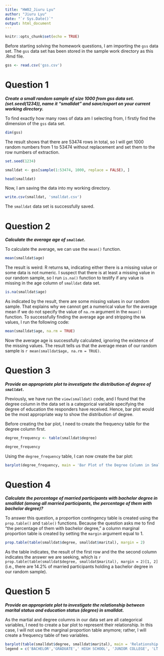 ```yaml
---
title: "HW02_Jiuru Lyu"
author: "Jiuru Lyu"
date: "`r Sys.Date()`"
output: html_document
---
```


```r
knitr::opts_chunk$set(echo = TRUE)
```

Before starting solving the homework questions, I am importing the `gss` data set. The `gss` data set has been stored in the sample work directory as this .Rmd file.

```r
gss <- read.csv('gss.csv')
```

# Question 1

***Create a small random sample of size 1000 from gss data set. (set.seed(1234)), name it "smalldat" and save/export on your current working directory.***

To find exactly how many rows of data am I selecting from, I firstly find the dimension of the `gss` data set.

```r
dim(gss)
```

The result shows that there are 53474 rows in total, so I will get 1000 random numbers from 1 to 53474 without replacement and set them to the row numbers of extraction.

```r
set.seed(1234)

smalldat <- gss[sample(1:53474, 1000, replace = FALSE), ]

head(smalldat)
```

Now, I am saving the data into my working directory.

```r
write.csv(smalldat, 'smalldat.csv')
```

The `smalldat` data set is successfully saved.

# Question 2

***Calculate the average age of `smalldat`.***

To calculate the average, we can use the `mean()` function.

```r
mean(smalldat$age)
```

The result is weird: R returns `NA`, indicating either there is a missing value or some data is not numeric. I suspect that there is at least a missing value in our random sample, so I run `is.na()` function to testify if any value is missing in the age column of `smalldat` data set.

```r
is.na(smalldat$age)
```

As indicated by the result, there are some missing values in our random sample. That explains why we cannot get a numerical value for the average mean if we do not specify the value of `na.rm` argument in the `mean()` function. To successfully finding the average age and stripping the `NA` values, I run the following code:

```r
mean(smalldat$age, na.rm = TRUE)
```

Now the average age is successfully calculated, ignoring the existence of the missing values. The result tells us that the average mean of our random sample is `r mean(smalldat$age, na.rm = TRUE)`.

# Question 3

***Provide an appropriate plot to investigate the distribution of degree of `smalldat`.***

Previously, we have run the `view(smalldat)` code, and I found that the degree column in the data set is a categorical variable specifying the degree of education the responders have received. Hence, bar plot would be the most appropriate way to show the distribution of degree.

Before creating the bar plot, I need to create the frequency table for the degree column first.

```r
degree_frequency <- table(smalldat$degree)

degree_frequency
```

Using the `degree_frequency` table, I can now create the bar plot:

```r
barplot(degree_frequency, main = 'Bar Plot of the Degree Column in Smalldat', xlab = 'Types of Degree', ylab = 'Number of Responders')
```

# Question 4 

***Calculate the percentage of married participants with bachelor degree in smalldat (among all married participants, the percentage of them with bachelor degree)?***

To answer this question, a proportion contingency table is created using the `prop.table()` and `table()` functions. Because the question asks me to find "the percentage of them with bachelor degree," a column marginal proportion table is created by setting the `margin` argument equal to 1. 
```r
prop.table(table(smalldat$degree, smalldat$marital), margin = 2)
```

As the table indicates, the result of the first row and the the second column indicates the answer we are seeking, which is `r prop.table(table(smalldat$degree, smalldat$marital), margin = 2)[1, 2]` (i.e., there are 14.2% of married participants holding a bachelor degree in our random sample).

# Question 5

***Provide an appropriate plot to investigate the relationship between marital status and education status (degree) in smalldat.***

As the martial and degree columns in our data set are all categorical variables, I need to create a bar plot to represent their relationship. In this case, I will not use the marginal proportion table anymore; rather, I will create a frequency table of two variables.
```r
barplot(table(smalldat$degree, smalldat$marital), main = 'Relationship Between Marital and Education Status in Smalldat',  xlab = 'Marital Status', ylab = 'Number of Responders', legend.text = TRUE)
legend = c('BACHELOR','GRADUATE',' HIGH SCHOOL', 'JUNIOR COLLEGE', 'LT HIGH SCHOOL' )
```

